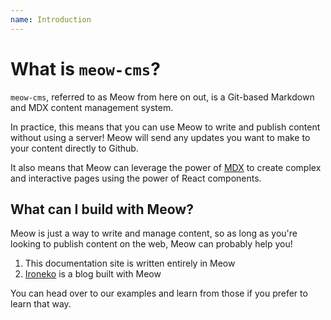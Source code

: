 ```yaml
---
name: Introduction
---
```

# What is `meow-cms`?

`meow-cms`, referred to as Meow from here on out, is a Git-based Markdown and MDX content management system.

In practice, this means that you can use Meow to write and publish content without using a server! Meow will send any updates you want to make to your content directly to Github.

It also means that Meow can leverage the power of [MDX](https://mdxjs.com/) to create complex and interactive pages using the power of React components. 

## What can I build with Meow?

Meow is just a way to write and manage content, so as long as you're looking to publish content on the web, Meow can probably help you!

1. This documentation site is written entirely in Meow
1. [Ironeko](https://ironeko.com/) is a blog built with Meow

You can head over to our examples and learn from those if you prefer to learn that way.

